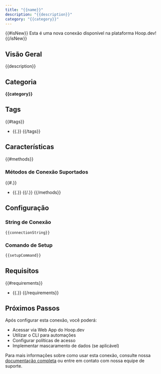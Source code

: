 ```yaml
---
title: "{{name}}"
description: "{{description}}"
category: "{{category}}"
---
```



<Prerequisites />

{{#isNew}}
<Info>
Esta é uma nova conexão disponível na plataforma Hoop.dev!
</Info>
{{/isNew}}

## Visão Geral

{{description}}

## Categoria
**{{category}}**

## Tags
{{#tags}}
- {{.}}
{{/tags}}

## Características

{{#methods}}
### Métodos de Conexão Suportados
{{#.}}
- {{.}}
{{/.}}
{{/methods}}

## Configuração

### String de Conexão
```
{{connectionString}}
```

### Comando de Setup
```bash
{{setupCommand}}
```

## Requisitos

{{#requirements}}
- {{.}}
{{/requirements}}

## Próximos Passos

Após configurar esta conexão, você poderá:
- Acessar via Web App do Hoop.dev
- Utilizar o CLI para automações
- Configurar políticas de acesso
- Implementar mascaramento de dados (se aplicável)

Para mais informações sobre como usar esta conexão, consulte nossa [documentação completa](/) ou entre em contato com nossa equipe de suporte. 
